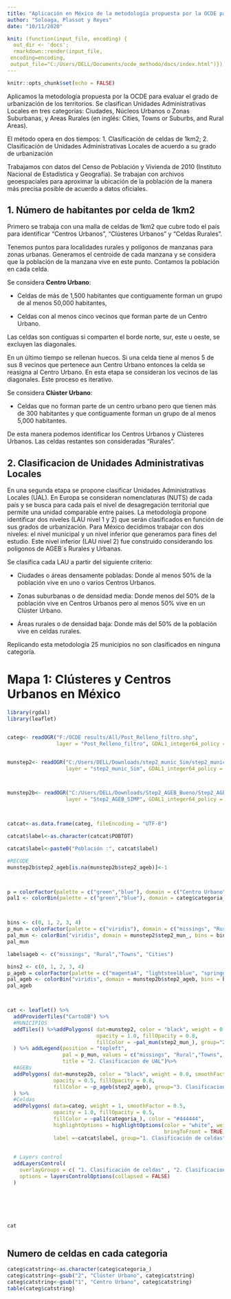 ```yaml
---
title: "Aplicación en México de la metodología propuesta por la OCDE para evaluar el grado de urbanización de los territorios"
author: "Soloaga, Plassot y Reyes"
date: "10/11/2020"

knit: (function(input_file, encoding) {
  out_dir <- 'docs';
  rmarkdown::render(input_file,
 encoding=encoding, 
 output_file="C:/Users/DELL/Documents/ocde_methodo/docs/index.html")})
---
```

 
   
```r
knitr::opts_chunk$set(echo = FALSE) 
```

Aplicamos la metodología propuesta por la OCDE para evaluar el grado de urbanización de los territorios. Se clasifican Unidades Administrativas Locales en tres categorías: Ciudades, Núcleos Urbanos o  Zonas Suburbanas, y Areas Rurales (en inglés: Cities, Towns or Suburbs, and Rural Areas).

El método opera en dos tiempos: 1. Clasificación de celdas de 1km2; 2. Clasificación de Unidades Administrativas Locales de acuerdo a su grado de urbanización

Trabajamos con datos del Censo de Población y Vivienda de 2010 (Instituto Nacional de Estadística y Geografía). Se trabajan con archivos geoespaciales para aproximar la ubicación de la población de la manera más precisa posible de acuerdo a datos oficiales. 

## 1. Número de habitantes por celda de 1km2

Primero se trabaja con una malla de celdas de 1km2 que cubre todo el país para identificar “Centros Urbanos”, “Clústeres Urbanos” y “Celdas Rurales”. 

Tenemos puntos para localidades rurales y polígonos de manzanas para zonas urbanas. Generamos el centroide de cada manzana y se considera que la población de la manzana vive en este punto. Contamos la población en cada celda.

Se considera **Centro Urbano**:

- Celdas de más de 1,500 habitantes que contiguamente forman un grupo de al menos 50,000 habitantes,

- Celdas con al menos cinco vecinos que forman parte de un Centro Urbano.

Las celdas son contiguas si comparten el borde norte, sur, este u oeste, se excluyen las diagonales.

En un último tiempo se rellenan huecos. Si una celda tiene al menos 5 de sus 8 vecinos que pertenece aun Centro Urbano entonces la celda se reasigna al Centro Urbano. En esta etapa se consideran los vecinos de las diagonales. Este proceso es iterativo.

Se considera **Clúster Urbano**: 

-  Celdas que no forman parte de un centro urbano pero que tienen más de 300 habitantes y que contiguamente forman un grupo de al menos 5,000 habitantes. 

De esta manera podemos identificar los Centros Urbanos y Clústeres Urbanos. Las celdas restantes son consideradas “Rurales”.

## 2. Clasificacion de Unidades Administrativas Locales


En una segunda etapa se propone clasificar Unidades Administrativas Locales (UAL). En Europa se consideran nomenclaturas (NUTS) de cada país y se busca para cada país el nivel de desagregación territorial que permite una unidad comparable entre países. La metodología propone identificar dos niveles (LAU nivel 1 y 2) que serán clasificados en función de sus grados de urbanización. 
Para México decidimos trabajar con dos niveles: el nivel municipal y un nivel inferior que generamos para fines del estudio. Este nivel inferior (LAU nivel 2) fue construido considerando los polígonos de AGEB´s Rurales y Urbanas.

Se clasifica cada LAU a partir del siguiente criterio:

-	Ciudades o áreas densamente pobladas: Donde al menos 50% de la población vive en uno o varios Centros Urbanos.

-	Zonas suburbanas o de densidad media: Donde menos del 50% de la población vive en Centros Urbanos pero al menos 50% vive en un Clúster Urbano. 

-	Áreas rurales o de densidad baja: Donde más del 50% de la población vive en celdas rurales.

Replicando esta metodología 25 municipios no son clasificados en ninguna categoría.


# Mapa 1: Clústeres y Centros Urbanos en México 
 
```r


library(rgdal)
library(leaflet) 


categ<- readOGR("F:/OCDE results/All/Post_Relleno_filtro.shp",
                layer = "Post_Relleno_filtro", GDAL1_integer64_policy = FALSE)


munstep2<- readOGR("C:/Users/DELL/Downloads/step2_munic_Sim/step2_munic_Sim.shp",
                   layer = "step2_munic_Sim", GDAL1_integer64_policy = FALSE)



munstep2b<- readOGR("C:/Users/DELL/Downloads/Step2_AGEB_Bueno/Step2_AGEB_SIMP.shp",
                   layer = "Step2_AGEB_SIMP", GDAL1_integer64_policy = FALSE)



catcat<-as.data.frame(categ, fileEncoding = "UTF-8")

catcat$label<-as.character(catcat$POBTOT)

catcat$label<-paste0("Población :", catcat$label)

#RECODE
munstep2b$step2_ageb[is.na(munstep2b$step2_ageb)]<-1



p = colorFactor(palette = c("green","blue"), domain = c("Centro Urbano","Clúster Urbano"),ordered = T)
pal1 <- colorBin(palette = c("green","blue"), domain = categ$categoria_, bins = 3)



bins <- c(0, 1, 2, 3, 4)
p_mun = colorFactor(palette = c("viridis"), domain = c("missings", "Rural","Towns", "Cities"),ordered = T)
pal_mun <- colorBin("viridis", domain = munstep2$step2_mun_, bins = bins, reverse = FALSE)
pal_mun

labelsageb <- c("missings", "Rural","Towns", "Cities")

bins2 <- c(0, 1, 2, 3, 4)
p_ageb = colorFactor(palette = c("magenta4", "lightsteelblue", "springgreen2", "yellow"), domain = c("0", "1","2", "3"),reverse = FALSE)
pal_ageb <- colorBin("viridis", domain = munstep2b$step2_ageb, bins = bins2, reverse = FALSE)
pal_ageb



cat <- leaflet() %>%
  addProviderTiles("CartoDB") %>%
  #MUNICIPIOS
  addTiles() %>%addPolygons( dat=munstep2, color = "black", weight = 0.0, smoothFactor = 0.5,
                             opacity = 1.0, fillOpacity = 0.8,
                             fillColor = ~pal_mun(step2_mun_), group="2. Clasificacion de UAL (Municipios)"
  ) %>% addLegend(position = "topleft",
                  pal = p_mun, values = c("missings", "Rural","Towns", "Cities"),
                  title = "2. Clasificacion de UAL")%>%
  #AGEBs
  addPolygons( dat=munstep2b, color = "black", weight = 0.0, smoothFactor = 0.5,
               opacity = 0.5, fillOpacity = 0.8,
               fillColor = ~p_ageb(step2_ageb), group="3. Clasificacion de UAL (AGEB)"
  ) %>%
  #Celdas
  addPolygons( data=categ, weight = 1, smoothFactor = 0.5,
               opacity = 1.0, fillOpacity = 0.5,
               fillColor = ~pal1(categoria_), color = "#444444",
               highlightOptions = highlightOptions(color = "white", weight = 2,
                                                   bringToFront = TRUE), 
               label =~catcat$label, group="1. Clasificación de celdas")%>% addLegend(position = "topright",
                                                                                      pal = p, values = c("Centro Urbano","Clúster Urbano"),
                                                                                      title = "1. Clasificación de celdas")%>%
  # Layers control
  addLayersControl(
    overlayGroups = c( "1. Clasificación de celdas" , "2. Clasificacion de UAL (Municipios)" , "3. Clasificacion de UAL (AGEB)"),
    options = layersControlOptions(collapsed = FALSE)
  )




 

```



```r

cat 
  
```

## Numero de celdas en cada categoria 
```r

categ$catstring<-as.character(categ$categoria_)
categ$catstring<-gsub("2", "Clúster Urbano", categ$catstring)
categ$catstring<-gsub("1", "Centro Urbano", categ$catstring)
table(categ$catstring)
 
```









